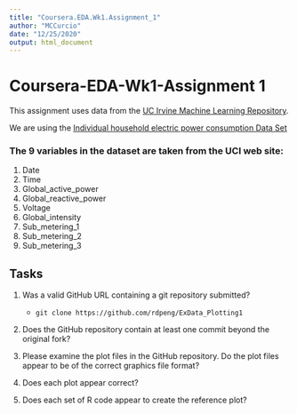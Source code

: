 ```yaml
---
title: "Coursera.EDA.Wk1.Assignment_1"
author: "MCCurcio"
date: "12/25/2020"
output: html_document
---
```


# Coursera-EDA-Wk1-Assignment 1

This assignment uses data from the [UC Irvine Machine Learning Repository](http://archive.ics.uci.edu/ml/index.php).

We are using the [Individual household electric power consumption Data Set](https://archive.ics.uci.edu/ml/datasets/individual+household+electric+power+consumption)

### The 9 variables in the dataset are taken from the UCI web site:

1. Date
1. Time
1. Global_active_power
1. Global_reactive_power
1. Voltage
1. Global_intensity
1. Sub_metering_1
1. Sub_metering_2
1. Sub_metering_3


## Tasks

1. Was a valid GitHub URL containing a git repository submitted?
    - `git clone https://github.com/rdpeng/ExData_Plotting1`

2. Does the GitHub repository contain at least one commit beyond the original fork?

3. Please examine the plot files in the GitHub repository. Do the plot files appear to be of the correct graphics file format?
4. Does each plot appear correct?
5. Does each set of R code appear to create the reference plot?
















